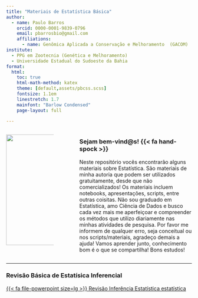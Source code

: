 ```yaml
---
title: "Materiais de Estatística Básica"
author:
  - name: Paulo Barros
    orcid: 0000-0001-9839-0796
    email: pbarrosbio@gmail.com
    affiliations:
      - name: Genômica Aplicada a Conservação e Melhoramento  (GACOM)
institute:
  - PPG em Zootecnia (Genética e Melhoramento)
  - Universidade Estadual do Sudoeste da Bahia
format:
  html:
    toc: true
    html-math-method: katex
    theme: [default,assets/pbcss.scss]
    fontsize: 1.1em
    linestretch: 1.7
    mainfont: "Barlow Condensed"
    page-layout: full
    
---
```


:::{.columns .v-center-container}

:::{.column width="25%"}

![](images/avatarNew.png){fig-aligment="center" width="300"}

:::

:::{.column width="5%"}
:::

:::{.column width="60%"}

### Sejam bem-vind@s! {{< fa hand-spock >}}

Neste repositório vocês encontrarão alguns materiais sobre Estatística. São materiais de minha autoria que podem ser utilizados gratuitamente, desde que não comercializados! Os materiais incluem notebooks, apresentações, scripts, entre outras coisitas. Não sou graduado em Estatística, amo Ciência de Dados e busco cada vez mais me aperfeiçoar e compreender os métodos que utilizo diariamente nas minhas atividades de pesquisa. Por favor me informem de qualquer erro, seja conceitual ou nos scripts/materiais, agradeço demais a ajuda! Vamos aprender junto, conhecimento bom é o que se compartilha! Bons estudos! 

:::

:::


<hr>

### Revisão Básica de Estatísica Inferencial

[{{< fa file-powerpoint size=lg >}} Revisão Inferência Estatística estatística](https://paulobarros.github.io/Estatistica/Stats101/Stats101.html#/title-slide){target="_blank}